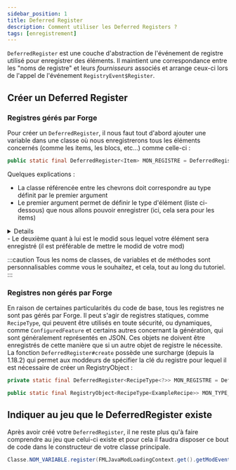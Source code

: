```yaml
---
sidebar_position: 1
title: Deferred Register
description: Comment utiliser les Deferred Registers ?
tags: [enregistrement]
---
```



`DeferredRegister` est une couche d'abstraction de l'événement de registre utilisé pour enregistrer des éléments. Il maintient une correspondance entre les "noms de registre" et leurs _fournisseurs_ associés et arrange ceux-ci lors de l'appel de l'événement `RegistryEvent$Register`.

## Créer un Deferred Register

### Registres gérés par Forge

Pour créer un `DeferredRegister`, il nous faut tout d'abord ajouter une variable dans une classe où nous enregistrerons tous les éléments concernés (comme les items, les blocs, etc...) comme celle-ci :

```java 
public static final DeferredRegister<Item> MON_REGISTRE = DeferredRegister.create(ForgeRegistries.ITEMS, "modid");
```

Quelques explications :
- La classe référencée entre les chevrons doit correspondre au type définit par le premier argument
- Le premier argument permet de définir le type d'élément (liste ci-dessous) que nous allons pouvoir enregistrer (ici, cela sera pour les items)
<Details summary={'Liste des types'}>
    <ul>
        <li>BLOCKS</li>
        <li>FLUIDS</li>
        <li>ITEMS</li>
        <li>MOB_EFFECTS</li>
        <li>SOUND_EVENTS</li>
        <li>POTIONS</li>
        <li>ENCHANTMENTS</li>
        <li>ENTITY_TYPES</li>
        <li>BLOCK_ENTITY_TYPES</li>
        <li>PARTICLE_TYPES</li>
        <li>MENU_TYPES</li>
        <li>PAINTING_TYPES</li>
        <li>RECIPE_TYPES</li>
        <li>RECIPE_SERIALIZERS</li>
        <li>ATTRIBUTES</li>
        <li>STAT_TYPES</li>
        <li>COMMAND_ARGUMENT_TYPES</li>
        <li>VILLAGER_PROFESSIONS</li>
        <li>POI_TYPES</li>
        <li>MEMORY_MODULE_TYPES</li>
        <li>SENSOR_TYPES</li>
        <li>SCHEDULES</li>
        <li>ACTIVITIES</li>
        <li>WORLD_CARVERS</li>
        <li>FEATURES</li>
        <li>CHUNK_STATUS</li>
        <li>BLOCK_STATE_PROVIDER_TYPES</li>
        <li>FOLIAGE_PLACER_TYPES</li>
        <li>TREE_DECORATOR_TYPES</li>
        <li>BIOMES</li>
        <li>ENTITY_DATA_SERIALIZERS</li>
        <li>GLOBAL_LOOT_MODIFIER_SERIALIZERS</li>
        <li>BIOME_MODIFIER_SERIALIZERS</li>
        <li>STRUCTURE_MODIFIER_SERIALIZERS</li>
        <li>FLUID_TYPES</li>
        <li>HOLDER_SET_TYPES</li>
    </ul>
</Details>
- Le deuxième quant à lui est le modid sous lequel votre élément sera enregistré (il est préférable de mettre le modid de votre mod)

:::caution
Tous les noms de classes, de variables et de méthodes sont personnalisables comme vous le souhaitez, et cela, tout au long du tutoriel.
:::

### Registres non gérés par Forge

En raison de certaines particularités du code de base, tous les registres ne sont pas gérés par Forge. Il peut s'agir de registres statiques, comme `RecipeType`, qui peuvent être utilisés en toute sécurité, ou dynamiques, comme `ConfiguredFeature` et certains autres concernant la génération, qui sont généralement représentés en JSON. Ces objets ne doivent être enregistrés de cette manière que si un autre objet de registre le nécessite. La fonction `DeferredRegister#create` possède une surcharge (depuis la 1.18.2) qui permet aux moddeurs de spécifier la clé du registre pour lequel il est nécessaire de créer un RegistryObject :

```java
private static final DeferredRegister<RecipeType<?>> MON_REGISTRE = DeferredRegister.create(Registry.RECIPE_TYPE_REGISTRY, "modid");

public static final RegistryObject<RecipeType<ExampleRecipe>> MON_TYPE_RECETTE = REGISTER.register("example_recipe_type", () -> new RecipeType<>() {});
```

## Indiquer au jeu que le DeferredRegister existe

Après avoir créé votre `DeferredRegister`, il ne reste plus qu'à faire comprendre au jeu que celui-ci existe et pour cela il faudra disposer ce bout de code dans le constructeur de votre classe principale.

```java 
Classe.NOM_VARIABLE.register(FMLJavaModLoadingContext.get().getModEventBus());
```